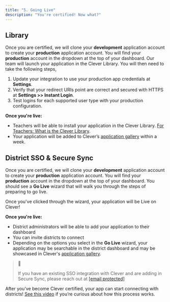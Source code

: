 ```yaml
---
title: "5. Going Live"
description: "You're certified! Now what?"
---
```


## Library

Once you are certified, we will clone your **development** application account to create your **production** application account. You will find your **production** account in the dropdown at the top of your dashboard. Our team will launch your application in the Clever Library. You will then need to take the following steps,

1. Update your integration to use your production app credentials at **Settings**.
2. Verify that your redirect URIs point are correct and secured with HTTPS at **Settings >> Instant Login**.
3. Test logins for each supported user type with your production configuration.

**Once you're live:**

* Teachers will be able to install your application in the Clever Library. [For Teachers: What is the Clever Library](https://support.clever.com/hc/en-us/articles/360013488672-For-Teachers-What-is-the-Clever-Library-).
* Your application will be added to Clever’s [application gallery](https://clever.com/app-gallery) within a week.

## District SSO & Secure Sync

Once you are certified, we will clone your **development** application account to create your **production** application account. You will find your **production** account in the dropdown at the top of your dashboard. You should see a **Go Live** wizard that will walk you through the steps of preparing to go live.

Once you've clicked through the wizard, your application will be Live on Clever! 

**Once you're live:**

* District administrators will be able to add your application to their dashboard
* You can invite districts to connect
* Depending on the options you select in the **Go Live** wizard, your application may be searchable in the district dashboard and may be showcased in Clever's [application gallery](https://clever.com/app-gallery).

> 📘
> 
> If you have an existing SSO integration with Clever and are adding in Secure Sync, please reach out at [\[email protected\]](/cdn-cgi/l/email-protection#f1989f859496839085989e9f82b1929d94879483df929e9c)

After you’ve become Clever certified, your app can start connecting with districts! [See this video](https://youtu.be/Nn%5Fap4Kvhhc) if you’re curious about how this process works.